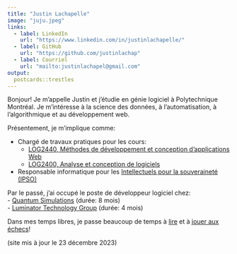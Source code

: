 ---
title: "Justin Lachapelle"
image: "juju.jpeg"
links:
  - label: LinkedIn
    url: "https://www.linkedin.com/in/justinlachapelle/"
  - label: GitHub
    url: "https://github.com/justinlachap"
  - label: Courriel
    url: "mailto:justinlachapel@gmail.com"
output:
  postcards::trestles
---

Bonjour!
Je m'appelle Justin et j'étudie en génie logiciel à Polytechnique Montréal. Je m'intéresse à la science des données, à l'automatisation, à l'algorithmique et au développement web.  

Présentement, je m'implique comme:

-   Chargé de travaux pratiques pour les cours:
    - [LOG2440, Méthodes de développement et conception d'applications Web](https://www.polymtl.ca/programmes/cours/method-de-develop-et-conc-dapplic-web) 
    - [LOG2400, Analyse et conception de logiciels](https://www.polymtl.ca/programmes/cours/analyse-et-conception-de-logiciels-0)
    <br />
- Responsable informatique pour les [Intellectuels pour la souveraineté (IPSO)](https://www.ipso.quebec/)

Par le passé, j'ai occupé le poste de développeur logiciel chez: <br />
 - [Quantum Simulations](https://quantumsimulations.app/) (durée: 8 mois)  
 - [Luminator Technology Group](https://luminator.com/en-us/) (durée: 4 mois)

Dans mes temps libres, je passe beaucoup de temps à [lire](https://www.goodreads.com/review/list/151464723?order=d&shelf=read&sort=date_read) et à [jouer aux échecs](https://www.chess.com/stats/live/rapid/just_in2000/365)!

    
    
      
  
  
(site mis à jour le 23 décembre 2023)
